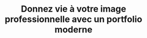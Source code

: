 ---
title: "Donnez vie à votre image professionnelle avec un portfolio moderne"
publishedAt: "2024-04-08"
images:
  - "iframe:https://themewagon.github.io/mona/"
---
